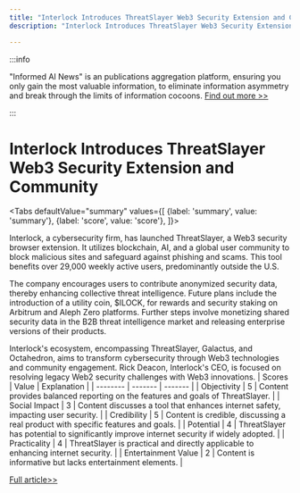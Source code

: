 ```yaml
---
title: "Interlock Introduces ThreatSlayer Web3 Security Extension and Community"
description: "Interlock Introduces ThreatSlayer Web3 Security Extension and Community"

---
```



:::info

"Informed AI News" is an publications aggregation platform, ensuring you only gain the most valuable information, to eliminate information asymmetry and break through the limits of information cocoons.  [Find out more >>](/)

:::

# Interlock Introduces ThreatSlayer Web3 Security Extension and Community


<Tabs
	defaultValue="summary"
	values={[
	{label: 'summary', value: 'summary'},
	{label: 'score', value: 'score'},
]}>
<TabItem value="summary">


Interlock, a cybersecurity firm, has launched ThreatSlayer, a Web3 security browser extension. It utilizes blockchain, AI, and a global user community to block malicious sites and safeguard against phishing and scams. This tool benefits over 29,000 weekly active users, predominantly outside the U.S.

The company encourages users to contribute anonymized security data, thereby enhancing collective threat intelligence. Future plans include the introduction of a utility coin, $ILOCK, for rewards and security staking on Arbitrum and Aleph Zero platforms. Further steps involve monetizing shared security data in the B2B threat intelligence market and releasing enterprise versions of their products.

Interlock's ecosystem, encompassing ThreatSlayer, Galactus, and Octahedron, aims to transform cybersecurity through Web3 technologies and community engagement. Rick Deacon, Interlock's CEO, is focused on resolving legacy Web2 security challenges with Web3 innovations.
</TabItem>
<TabItem value="score">
	| Scores     | Value   | Explanation |
	| -------- | ------- | ------- |
	| Objectivity  | 5    | Content provides balanced reporting on the features and goals of ThreatSlayer.    |
	| Social Impact | 3     | Content discusses a tool that enhances internet safety, impacting user security.    |
	| Credibility    | 5    | Content is credible, discussing a real product with specific features and goals.    |
	| Potential    | 4    | ThreatSlayer has potential to significantly improve internet security if widely adopted.    |
	| Practicality    | 4    | ThreatSlayer is practical and directly applicable to enhancing internet security.    |
	| Entertainment Value    | 2    | Content is informative but lacks entertainment elements.    |
</TabItem>
</Tabs>

[Full article>>](https://hackernoon.com/interlock-launches-web3-security-extension-and-incentivized-crowdsourced-internet-security-community?source=rss)
